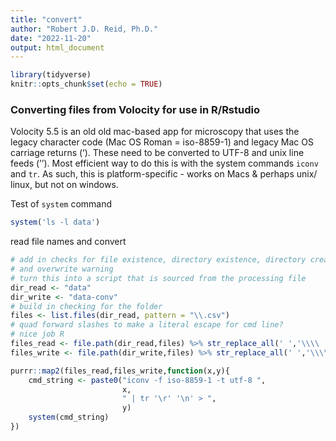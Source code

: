 ```yaml
---
title: "convert"
author: "Robert J.D. Reid, Ph.D."
date: "2022-11-20"
output: html_document
---
```


```r
library(tidyverse)
knitr::opts_chunk$set(echo = TRUE)
```

### Converting files from Volocity for use in R/Rstudio

Volocity 5.5 is an old old mac-based app for microscopy that uses
the legacy character code (Mac OS Roman = iso-8859-1) and legacy
Mac OS carriage returns ('\r').
These need to be converted to UTF-8 and unix line feeds ('\n').
Most efficient way to do this is with the system commands `iconv`
and `tr`.
As such, this is platform-specific - works on Macs & perhaps unix/
linux, but not on windows.


Test of `system` command

```r
system('ls -l data')
```

read file names and convert

```r
# add in checks for file existence, directory existence, directory create
# and overwrite warning
# turn this into a script that is sourced from the processing file
dir_read <- "data"
dir_write <- "data-conv"
# build in checking for the folder
files <- list.files(dir_read, pattern = "\\.csv")
# quad forward slashes to make a literal escape for cmd line?
# nice job R
files_read <- file.path(dir_read,files) %>% str_replace_all(' ','\\\\ ')
files_write <- file.path(dir_write,files) %>% str_replace_all(' ','\\\\ ')

purrr::map2(files_read,files_write,function(x,y){
    cmd_string <- paste0("iconv -f iso-8859-1 -t utf-8 ",
                         x,
                         " | tr '\r' '\n' > ",
                         y)
    system(cmd_string)
})
```


